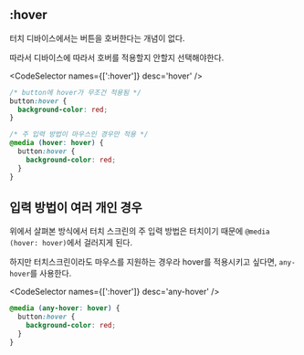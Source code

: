 
## :hover

터치 디바이스에서는 버튼을 호버한다는 개념이 없다.

따라서 디바이스에 따라서 호버를 적용할지 안할지 선택해야한다.

<CodeSelector names={[':hover']} desc='hover' />

```css
/* button에 hover가 무조건 적용됨 */
button:hover {
  background-color: red;
}

/* 주 입력 방법이 마우스인 경우만 적용 */
@media (hover: hover) {
  button:hover {
    background-color: red;
  }
}
```

## 입력 방법이 여러 개인 경우

위에서 살펴본 방식에서 터치 스크린의 주 입력 방법은 터치이기 때문에 `@media (hover: hover)`에서 걸러지게 된다.

하지만 터치스크린이라도 마우스를 지원하는 경우라 hover를 적용시키고 싶다면, `any-hover`를 사용한다.

<CodeSelector names={[':hover']} desc='any-hover' />

```css
@media (any-hover: hover) {
  button:hover {
    background-color: red;
  }
}
```
